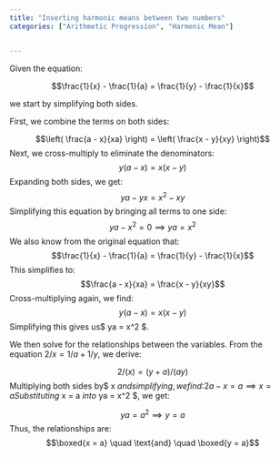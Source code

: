 ```yaml
---
title: "Inserting harmonic means between two numbers"
categories: ["Arithmetic Progression", "Harmonic Mean"]


---
```




Given the equation:

$$\frac{1}{x} - \frac{1}{a} = \frac{1}{y} - \frac{1}{x}$$

we start by simplifying both sides. 

First, we combine the terms on both sides:

$$\left( \frac{a - x}{xa} \right) = \left( \frac{x - y}{xy} \right)$$Next, we cross-multiply to eliminate the denominators:$$y(a - x) = x(x - y)$$Expanding both sides, we get:$$ya - yx = x^2 - xy$$Simplifying this equation by bringing all terms to one side:$$ya - x^2 = 0 \implies ya = x^2$$We also know from the original equation that:$$\frac{1}{x} - \frac{1}{a} = \frac{1}{y} - \frac{1}{x}$$This simplifies to:$$\frac{a - x}{xa} = \frac{x - y}{xy}$$Cross-multiplying again, we find:$$y(a - x) = x(x - y)$$Simplifying this gives us$ ya = x^2 $. 

We then solve for the relationships between the variables. From the equation $2/x = 1/a + 1/y$, we derive:

$$2/(x) = (y + a)/(ay)$$Multiplying both sides by$ x $and simplifying, we find:$$2a - x = a \implies x = a$$Substituting$ x = a $into$ ya = x^2 $, we get:

$$ya = a^2 \implies y = a$$Thus, the relationships are:$$\boxed{x = a} \quad \text{and} \quad \boxed{y = a}$$

